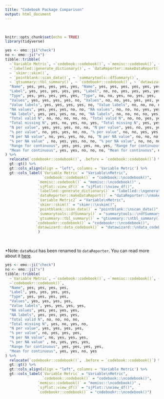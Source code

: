 ---
title: "Codebook Package Comparison"
output: html_document
---

<br>

```{r setup, include=FALSE}
knitr::opts_chunk$set(echo = TRUE)
library(tidyverse)
```

```{r, echo = FALSE}
yes <- emo::ji("check")
no <- emo::ji("x")
tibble::tribble(
  ~`Variable Metric`, ~`codebook::codebook()`, ~`memisc::codebook()`, ~`sjPlot::view_df()`,
  ~`labelled::generate_dictionary()`, ~ `dataReporter::makeDataReport()`,~`Variable Metric2`, 
  ~ `skimr::skim()`, 
  ~ `pointblank::scan_data()`, ~ `summarytools::dfSummary()`, 
  ~ `gtsummary::tbl_summary()`, ~ `codebookr::codebook()`, ~ `datawizard::data_codebook()`,
  "Name", yes, yes, yes, yes, yes, "Name", yes, yes, yes, yes, yes, yes,
  "Label", yes, yes, yes, yes, yes, "Label", no, no, yes, yes, yes, yes,
  "Type", yes, yes, yes, yes, yes, "Type", no, no, yes, no, yes, yes,
  "Values", yes, yes, yes, yes, no, "Values", no, no, yes, yes, yes, yes,
  "Value labels", yes, yes, yes, yes, no, "Value labels", no, no, no, no, yes, yes,
  "NA values", yes, yes, yes, no, no, "NA values", no, no, no, yes, yes, no, 
  "NA labels", yes, yes, yes, no, no, "NA labels", no, no, no, no, yes, no,
  "Total valid N", no, no, no, no, no, "Total valid N", no, no, yes, yes, no, no,
  "Total missing N", yes, no, yes, no, yes, "Total missing N", yes, yes, yes, yes, no, yes,
  "N per value", yes, yes, yes, no, no, "N per value", yes, no, yes, yes, yes, yes,
  "% per value", no, yes, yes, no, no, "% per value", no, no, yes, yes, yes, yes,
  "N per NA value", no, yes, yes, no, no, "N per NA value", no, no, no, yes, yes, no,
  "% per NA value" , no, yes, yes, no, no, "% per NA value", no, no, no, yes, yes, no,
  "Range for continuous", yes, yes, yes, no, yes, "Range for continuous", yes, yes, yes, yes, yes, yes,
  "Mean for continuous", yes, yes, no, no, no, "Mean for continuous", no, yes, yes, yes, yes, no
) %>% 
  relocate(`codebookr::codebook()`, .before = `codebook::codebook()`) %>%
  gt::gt() %>%
  gt::cols_align(align = "left", columns = 'Variable Metric') %>%
  gt::cols_label(`Variable Metric` = "Variable\nMetric", 
                 `codebook::codebook()` = "codebook::\ncodebook()",
               `memisc::codebook()` = "memisc::\ncodebook()" , 
               `sjPlot::view_df()` = "sjPlot::\nview_df()", 
               `labelled::generate_dictionary()` = "labelled::\ngenerate_dictionary()",
               `dataReporter::makeDataReport()` = "dataReporter::\nmakeDataReport()",
               `Variable Metric2` = "Variable\nMetric",
               `skimr::skim()` = "skimr::\nskim()", 
               `pointblank::scan_data()` = "pointblank::\nscan_data()", 
               `summarytools::dfSummary()` = "summarytools::\ndfSummary()", 
               `gtsummary::tbl_summary()` = "gtsummary::\ntbl_summary()",
              `codebookr::codebook()` = "codebookr::\ncodebook()", 
              `datawizard::data_codebook()` = "datawizard::\ndata_codebook()"
               )
```

<br>

*Note: `dataMaid` has been renamed to `dataReporter`. You can read more about it [here](https://github.com/ekstroem/dataMaid).  

```{r, eval = FALSE, include=FALSE, echo = FALSE}
yes <- emo::ji("check")
no <- emo::ji("x")
tibble::tribble(
  ~`Variable Metric`, ~`codebook::codebook()`, ~`memisc::codebook()`, ~`sjPlot::view_df()`,
  ~`codebookr::codebook()`,
  "Name", yes, yes, yes, yes,
  "Label", yes, yes, yes, yes,
  "Type", yes, yes, yes, yes,
  "Values", yes, yes, yes, yes,
  "Value labels", yes, yes, yes, yes,
  "NA values", yes, yes, yes, yes,
  "NA labels", yes, yes, yes, yes,
  "Total valid N", no, no, no, no,
  "Total missing N", yes, no, yes, no,
  "N per value", yes, yes, yes, yes,
  "% per value", no, yes, yes, yes,
  "N per NA value", no, yes, yes, yes,
  "% per NA value" , no, yes, yes, yes,
  "Range for continuous", yes, yes, yes, yes,
  "Mean for continuous", yes, yes, no, yes
) %>% 
  relocate(`codebookr::codebook()`, .before = `codebook::codebook()`) %>%
  gt::gt() %>%
  gt::cols_align(align = "left", columns = 'Variable Metric') %>%
  gt::cols_label(`Variable Metric` = "Variable\nMetric", 
                 `codebook::codebook()` = "codebook::\ncodebook()",
               `memisc::codebook()` = "memisc::\ncodebook()" , 
               `sjPlot::view_df()` = "sjPlot::\nview_df()", 
               `codebookr::codebook()` = "codebookr::\ncodebook()")
```